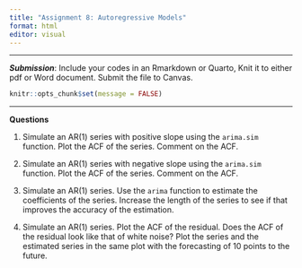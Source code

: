 ```yaml
---
title: "Assignment 8: Autoregressive Models"
format: html
editor: visual
---
```


------------------------------------------------------------------------

***Submission***: Include your codes in an Rmarkdown or Quarto, Knit it to either pdf or Word document. Submit the file to Canvas.

```r
knitr::opts_chunk$set(message = FALSE)
```

------------------------------------------------------------------------

**Questions**

1. Simulate an AR(1) series with positive slope  using the `arima.sim` function. Plot the ACF of the series.  Comment on the ACF. 

2. Simulate an AR(1) series with negative slope  using the `arima.sim` function. Plot the ACF of the series.  Comment on the ACF. 

3. Simulate an AR(1) series.  Use the `arima` function to estimate the coefficients of the series.  Increase the length of the series to see if that improves the accuracy of the estimation.  

4. Simulate an AR(1) series. Plot the ACF of the residual.  Does the ACF of the residual look like that of white noise?  Plot the series and the estimated series in the same plot with the forecasting of 10 points to the future. 
